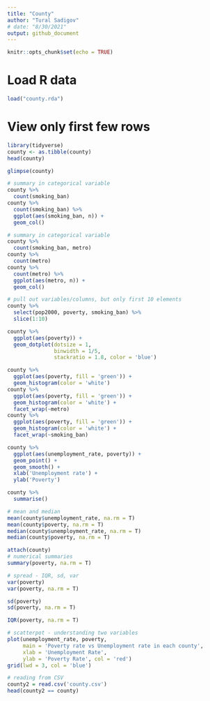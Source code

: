 ```yaml
---
title: "County"
author: "Tural Sadigov"
# date: "8/30/2021"
output: github_document
---
```


```r
knitr::opts_chunk$set(echo = TRUE)
```

# Load R data

```r
load("county.rda")
```

# View only first few rows

```r
library(tidyverse)
county <- as.tibble(county)
head(county)
```

```r
glimpse(county)
```

```r
# summary in categorical variable
county %>% 
  count(smoking_ban)
county %>% 
  count(smoking_ban) %>% 
  ggplot(aes(smoking_ban, n)) +
  geom_col()
```

```r
# summary in categorical variable
county %>% 
  count(smoking_ban, metro)
county %>% 
  count(metro)
county %>% 
  count(metro) %>% 
  ggplot(aes(metro, n)) +
  geom_col()
```

```r
# pull out variables/columns, but only first 10 elements
county %>% 
  select(pop2000, poverty, smoking_ban) %>% 
  slice(1:10)
```

```r
county %>% 
  ggplot(aes(poverty)) +
  geom_dotplot(dotsize = 1, 
               binwidth = 1/5, 
               stackratio = 1.8, color = 'blue')
```

```r
county %>% 
  ggplot(aes(poverty, fill = 'green')) +
  geom_histogram(color = 'white')
county %>% 
  ggplot(aes(poverty, fill = 'green')) +
  geom_histogram(color = 'white') +
  facet_wrap(~metro)
county %>% 
  ggplot(aes(poverty, fill = 'green')) +
  geom_histogram(color = 'white') +
  facet_wrap(~smoking_ban)
```

```r
county %>% 
  ggplot(aes(unemployment_rate, poverty)) +
  geom_point() +
  geom_smooth() +
  xlab('Unemployment rate') +
  ylab('Poverty') 
```

```r
county %>% 
  summarise()
```

```r
# mean and median
mean(county$unemployment_rate, na.rm = T)
mean(county$poverty, na.rm = T)
median(county$unemployment_rate, na.rm = T)
median(county$poverty, na.rm = T)
```

```r
attach(county)
# numerical summaries
summary(poverty, na.rm = T)

# spread - IQR, sd, var
var(poverty)
var(poverty, na.rm = T)

sd(poverty)
sd(poverty, na.rm = T)

```

```r
IQR(poverty, na.rm = T)
```

```r
# scatterpot - understanding two variables
plot(unemployment_rate, poverty, 
     main = 'Poverty rate vs Unemployment rate in each county',
     xlab = 'Unemployment Rate',
     ylab = 'Poverty Rate', col = 'red')
grid(lwd = 3, col = 'blue')

```

```r
# reading from CSV
county2 = read.csv('county.csv')
head(county2 == county)
```
